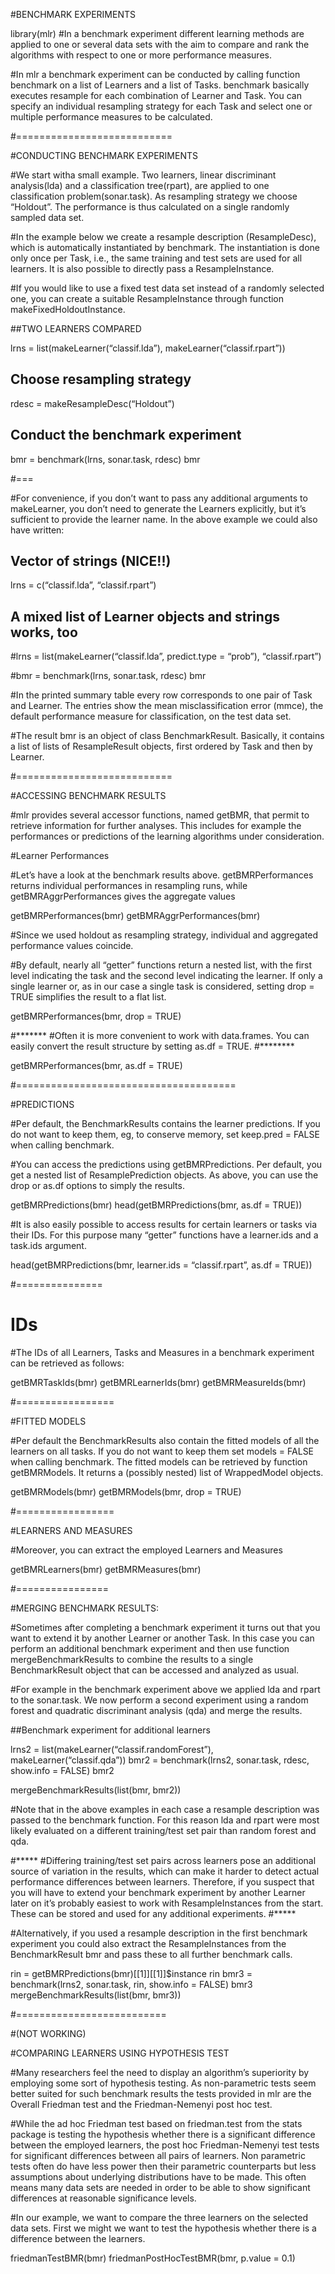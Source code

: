 #BENCHMARK EXPERIMENTS

library(mlr)
#In a benchmark experiment different learning methods are applied to one or several data sets with the aim to compare and rank the algorithms with respect to one or more performance measures.

#In mlr a benchmark experiment can be conducted by calling function benchmark on a list of Learners and a list of Tasks. benchmark basically executes resample for each combination of Learner and Task. You can specify an individual resampling strategy for each Task and select one or multiple performance measures to be calculated.

#===========================

#CONDUCTING BENCHMARK EXPERIMENTS

#We start witha  small example. Two learners, linear discriminant analysis(lda) and a classification tree(rpart), are applied to one classification problem(sonar.task). As resampling strategy we choose "Holdout". The performance is thus calculated on a single randomly sampled data set.

#In the example below we create a resample description (ResampleDesc), which is automatically instantiated by benchmark. The instantiation is done only once per Task, i.e., the same training and test sets are used for all learners. It is also possible to directly pass a ResampleInstance.

#If you would like to use a fixed test data set instead of a randomly selected one, you can create a suitable ResampleInstance through function makeFixedHoldoutInstance.


##TWO LEARNERS COMPARED

lrns = list(makeLearner("classif.lda"), makeLearner("classif.rpart"))

## Choose resampling strategy
rdesc = makeResampleDesc("Holdout")

## Conduct the benchmark experiment
bmr = benchmark(lrns, sonar.task, rdesc)
bmr

#===

#For convenience, if you don't want to pass any additional arguments to makeLearner, you don't need to generate the Learners explicitly, but it's sufficient to provide the learner name. In the above example we could also have written:

## Vector of strings (NICE!!)

lrns = c("classif.lda", "classif.rpart")

## A mixed list of Learner objects and strings works, too

#lrns = list(makeLearner("classif.lda", predict.type = "prob"), "classif.rpart")

#bmr = benchmark(lrns, sonar.task, rdesc)
bmr

#In the printed summary table every row corresponds to one pair of Task and Learner. The entries show the mean misclassification error (mmce), the default performance measure for classification, on the test data set.

#The result bmr is an object of class BenchmarkResult. Basically, it contains a list of lists of ResampleResult objects, first ordered by Task and then by Learner.

#===========================

#ACCESSING BENCHMARK RESULTS

#mlr provides several accessor functions, named getBMR<WhatToExtract>, that permit to retrieve information for further analyses. This includes for example the performances or predictions of the learning algorithms under consideration.

#Learner Performances

#Let's have a look at the benchmark results above. getBMRPerformances returns individual performances in resampling runs, while getBMRAggrPerformances gives the aggregate values

getBMRPerformances(bmr)
getBMRAggrPerformances(bmr)

#Since we used holdout as resampling strategy, individual and aggregated performance values coincide.

#By default, nearly all "getter" functions return a nested list, with the first level indicating the task and the second level indicating the learner. If only a single learner or, as in our case a single task is considered, setting drop = TRUE simplifies the result to a flat list.


getBMRPerformances(bmr, drop = TRUE)

#*******
#Often it is more convenient to work with data.frames. You can easily convert the result structure by setting as.df = TRUE.
#********

getBMRPerformances(bmr, as.df = TRUE)

#======================================

#PREDICTIONS

#Per default, the BenchmarkResults contains the learner predictions. If you do not want to keep them, eg, to conserve memory, set keep.pred = FALSE when calling benchmark.

#You can access the predictions using getBMRPredictions. Per default, you get a nested list of ResamplePrediction objects. As above, you can use the drop or as.df options to simply the results.

getBMRPredictions(bmr)
head(getBMRPredictions(bmr, as.df = TRUE))

#It is also easily possible to access results for certain learners or tasks via their IDs. For this purpose many "getter" functions have a learner.ids and a task.ids argument.

head(getBMRPredictions(bmr, learner.ids = "classif.rpart", as.df = TRUE))

#===============

# IDs

#The IDs of all Learners, Tasks and Measures in a benchmark experiment can be retrieved as follows:

getBMRTaskIds(bmr)
getBMRLearnerIds(bmr)
getBMRMeasureIds(bmr)

#=================

#FITTED MODELS

#Per default the BenchmarkResults also contain the fitted models of all the learners on all tasks. If you do not want to keep them set models = FALSE when calling benchmark. The fitted models can be retrieved by function getBMRModels. It returns a (possibly nested) list of WrappedModel objects.

getBMRModels(bmr)
getBMRModels(bmr, drop = TRUE)

#=================

#LEARNERS AND MEASURES

#Moreover, you can extract the employed Learners and Measures

getBMRLearners(bmr)
getBMRMeasures(bmr)

#================

#MERGING BENCHMARK RESULTS:

#Sometimes after completing a benchmark experiment it turns out that you want to extend it by another Learner or another Task. In this case you can perform an additional benchmark experiment and then use function mergeBenchmarkResults to combine the results to a single BenchmarkResult object that can be accessed and analyzed as usual.

#For example in the benchmark experiment above we applied lda and rpart to the sonar.task. We now perform a second experiment using a random forest and quadratic discriminant analysis (qda) and merge the results.

##Benchmark experiment for additional learners

lrns2 = list(makeLearner("classif.randomForest"), makeLearner("classif.qda"))
bmr2 = benchmark(lrns2, sonar.task, rdesc, show.info = FALSE)
bmr2

mergeBenchmarkResults(list(bmr, bmr2))

#Note that in the above examples in each case a resample description was passed to the benchmark function. For this reason lda and rpart were most likely evaluated on a different training/test set pair than random forest and qda.

#*****
#Differing training/test set pairs across learners pose an additional source of variation in the results, which can make it harder to detect actual performance differences between learners. Therefore, if you suspect that you will have to extend your benchmark experiment by another Learner later on it's probably easiest to work with ResampleInstances from the start. These can be stored and used for any additional experiments.
#*****

#Alternatively, if you used a resample description in the first benchmark experiment you could also extract the ResampleInstances from the BenchmarkResult bmr and pass these to all further benchmark calls.

rin = getBMRPredictions(bmr)[[1]][[1]]$instance
rin
bmr3 = benchmark(lrns2, sonar.task, rin, show.info = FALSE)
bmr3
mergeBenchmarkResults(list(bmr, bmr3))

#==========================

#(NOT WORKING)

#COMPARING LEARNERS USING HYPOTHESIS TEST

#Many researchers feel the need to display an algorithm's superiority by employing some sort of hypothesis testing. As non-parametric tests seem better suited for such benchmark results the tests provided in mlr are the Overall Friedman test and the Friedman-Nemenyi post hoc test.

#While the ad hoc Friedman test based on friedman.test from the stats package is testing the hypothesis whether there is a significant difference between the employed learners, the post hoc Friedman-Nemenyi test tests for significant differences between all pairs of learners. Non parametric tests often do have less power then their parametric counterparts but less assumptions about underlying distributions have to be made. This often means many data sets are needed in order to be able to show significant differences at reasonable significance levels.

#In our example, we want to compare the three learners on the selected data sets. First we might we want to test the hypothesis whether there is a difference between the learners.

friedmanTestBMR(bmr)
friedmanPostHocTestBMR(bmr, p.value = 0.1)
